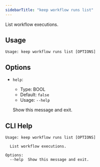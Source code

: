 ```yaml
---
sidebarTitle: "keep workflow runs list"
---
```


List workflow executions.

## Usage

```
Usage: keep workflow runs list [OPTIONS]
```

## Options
* `help`:
  * Type: BOOL
  * Default: `false`
  * Usage: `--help`

  Show this message and exit.



## CLI Help

```
Usage: keep workflow runs list [OPTIONS]

  List workflow executions.

Options:
  --help  Show this message and exit.
```
